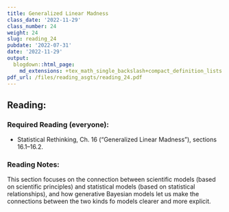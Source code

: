 ```yaml
---
title: Generalized Linear Madness
class_date: '2022-11-29'
class_number: 24
weight: 24
slug: reading_24
pubdate: '2022-07-31'
date: '2022-11-29'
output:
  blogdown::html_page:
    md_extensions: +tex_math_single_backslash+compact_definition_lists
pdf_url: /files/reading_asgts/reading_24.pdf
---
```

## Reading:

### Required Reading (everyone):

* Statistical Rethinking, Ch. 16 ("Generalized Linear Madness"), sections 16.1--16.2.

### Reading Notes:

This section focuses on the connection between scientific models (based on scientific principles) and statistical models (based on statistical relationships), and how generative Bayesian models let us make the connections between the two kinds fo models clearer and more explicit.
